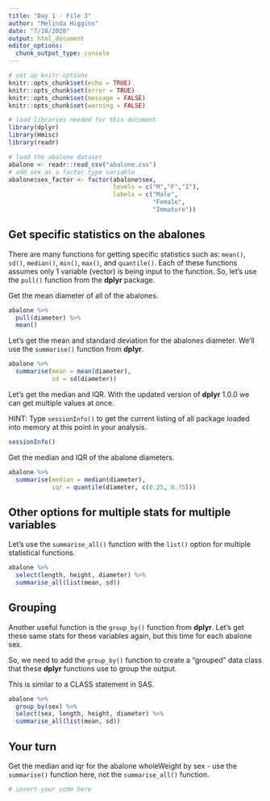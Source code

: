 ```yaml
---
title: "Day 1 - File 3"
author: "Melinda Higgins"
date: "7/28/2020"
output: html_document
editor_options: 
  chunk_output_type: console
---
```


```r
# set up knitr options
knitr::opts_chunk$set(echo = TRUE)
knitr::opts_chunk$set(error = TRUE)
knitr::opts_chunk$set(message = FALSE)
knitr::opts_chunk$set(warning = FALSE)

# load libraries needed for this document
library(dplyr)
library(Hmisc)
library(readr)

# load the abalone dataset
abalone <- readr::read_csv("abalone.csv")
# add sex as a factor type variable
abalone$sex_factor <- factor(abalone$sex,
                             levels = c("M","F","I"),
                             labels = c("Male",
                                        "Female",
                                        "Immature"))

```

## Get specific statistics on the abalones

There are many functions for getting specific statistics such as: `mean()`, `sd()`, `median()`, `min()`, `max()`, and `quantile()`. Each of these functions assumes only 1 variable (vector) is being input to the function. So, let's use the `pull()` function from the **dplyr** package.

Get the mean diameter of all of the abalones.

```r
abalone %>%
  pull(diameter) %>%
  mean()
```

Let's get the mean and standard deviation for the abalones diameter. We'll use the `summarise()` function from **dplyr**.

```r
abalone %>%
  summarise(mean = mean(diameter), 
            sd = sd(diameter))
```

Let's get the median and IQR. With the updated version of **dplyr** 1.0.0 we can get multiple values at once.

HINT: Type `sessionInfo()` to get the current listing of all package loaded into memory at this point in your analysis.

```r
sessionInfo()
```

Get the median and IQR of the abalone diameters.

```r
abalone %>%
  summarise(median = median(diameter),
            iqr = quantile(diameter, c(0.25, 0.75)))
```

## Other options for multiple stats for multiple variables

Let's use the `summarise_all()` function with the `list()` option for multiple statistical functions.

```r
abalone %>%
  select(length, height, diameter) %>%
  summarise_all(list(mean, sd))
```

## Grouping

Another useful function is the `group_by()` function from **dplyr**. Let's get these same stats for these variables again, but this time for each abalone sex. 

So, we need to add the `group_by()` function to create a "grouped" data class that these **dplyr** functions use to group the output.

This is similar to a CLASS statement in SAS.

```r
abalone %>%
  group_by(sex) %>%
  select(sex, length, height, diameter) %>%
  summarise_all(list(mean, sd))
```

## Your turn

Get the median and iqr for the abalone wholeWeight by sex - use the `summarise()` function here, not the `summarise_all()` function.

```r
# insert your code here


```

